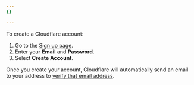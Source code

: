```yaml
---
{}

---
```


To create a Cloudflare account:

1. Go to the [Sign up page](https://dash.cloudflare.com/sign-up).
2. Enter your **Email** and **Password**.
3. Select **Create Account**.

Once you create your account, Cloudflare will automatically send an email to your address to [verify that email address](/fundamentals/account/verify-email-address/).
